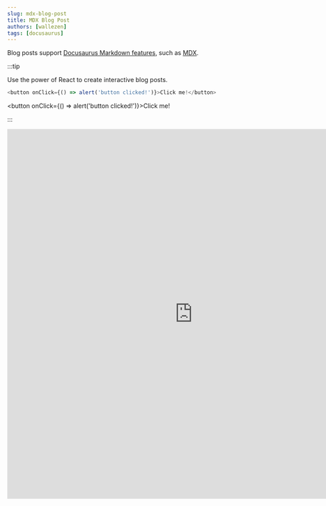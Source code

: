 ```yaml
---
slug: mdx-blog-post
title: MDX Blog Post
authors: [wallezen]
tags: [docusaurus]
---
```


Blog posts support [Docusaurus Markdown features](https://docusaurus.io/docs/markdown-features), such as [MDX](https://mdxjs.com/).

:::tip

Use the power of React to create interactive blog posts.

```js
<button onClick={() => alert('button clicked!')}>Click me!</button>
```

<button onClick={() => alert('button clicked!')}>Click me!</button>

:::

<iframe
	src="https://huggingface-projects-llama-2-13b-chat.hf.space"
	frameborder="0"
	width="850"
	height="850"
></iframe>

